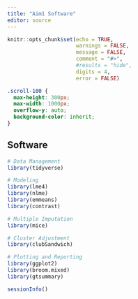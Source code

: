 ```yaml
---
title: "Aim1 Software"
editor: source
---
```


```r
knitr::opts_chunk$set(echo = TRUE,
                      warnings = FALSE,
                      message = FALSE,
                      comment = "#>",
                      #results = "hide",
                      digits = 4,
                      error = FALSE)
```

```css
.scroll-100 {
  max-height: 300px;
  max-width: 1000px;
  overflow-y: auto;
  background-color: inherit;
}
```

## Software

```r
# Data Management
library(tidyverse)

# Modeling
library(lme4)
library(nlme)
library(emmeans)
library(contrast)

# Multiple Imputation
library(mice)

# Cluster Adjustment
library(clubSandwich)

# Plotting and Reporting
library(ggplot2)
library(broom.mixed)
library(gtsummary)

sessionInfo()
```

